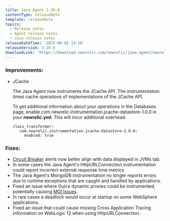 ```yaml
---
title: Java Agent 3.20.0
contentType: releaseNote
template: releaseNote
topics:
  - Release notes
  - Agent release notes
  - Java release notes
releaseDateTime: '2015-09-01 13:18'
releaseVersion: 3.20.0
downloadLink: 'https://download.newrelic.com/newrelic/java-agent/newrelic-agent/3.20.0/'
---
```


### Improvements:

* JCache

  The Java Agent now instruments the JCache API. The instrumentation times cache operations of implementations of the JCache API.

  To get additional information about your operations in the Databases page, enable com.newrelic.instrumentation.jcache-datastore-1.0.0 in your **newrelic.yml**. This will incur additional overhead.

  ```
  class_transformer:
     com.newrelic.instrumentation.jcache-datastore-1.0.0:
       enabled: true
  ```

### Fixes:

* [Circuit Breaker](https://docs.newrelic.com/docs/agents/java-agent/custom-instrumentation/circuit-breaker-java-custom-instrumentation) alerts now better align with data displayed in JVMs tab.
* In some cases the Java Agent's HttpURLConnection instrumentation could report incorrect external response time metrics
* The Java Agent's MongoDB instrumentation no longer reports errors due to runtime exceptions that are caught and handled by applications.
* Fixed an issue where Guice dynamic proxies could be instrumented, potentially causing [MGI issues](https://docs.newrelic.com/docs/apm/other-features/metrics/metric-grouping-issues).
* In rare cases a deadlock would occur at startup on some WebSphere applications.
* Fixed an issue that could cause missing Cross Application Tracing information on WebLogic 12 when using HttpURLConnection.

